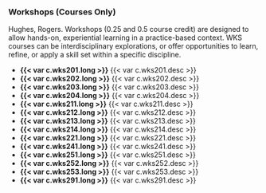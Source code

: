 ### Workshops (Courses Only)
Hughes, Rogers.
Workshops (0.25 and 0.5 course credit) are designed to allow hands-on, experiential learning in a practice-based context.  WKS courses can be interdisciplinary explorations, or offer opportunities to learn, refine, or apply a skill set within a specific discipline. 

- **{{< var c.wks201.long >}}**
  {{< var c.wks201.desc >}}  
- **{{< var c.wks202.long >}}**
  {{< var c.wks202.desc >}}
- **{{< var c.wks203.long >}}**
  {{< var c.wks203.desc >}}  
- **{{< var c.wks204.long >}}**
  {{< var c.wks204.desc >}}
- **{{< var c.wks211.long >}}**
  {{< var c.wks211.desc >}}  
- **{{< var c.wks212.long >}}**
  {{< var c.wks212.desc >}}
- **{{< var c.wks213.long >}}**
  {{< var c.wks213.desc >}}  
- **{{< var c.wks214.long >}}**
  {{< var c.wks214.desc >}}
- **{{< var c.wks221.long >}}**
  {{< var c.wks221.desc >}}  
- **{{< var c.wks241.long >}}**
  {{< var c.wks241.desc >}}
- **{{< var c.wks251.long >}}**
  {{< var c.wks251.desc >}}  
- **{{< var c.wks252.long >}}**
  {{< var c.wks252.desc >}}
- **{{< var c.wks253.long >}}**
  {{< var c.wks253.desc >}}
- **{{< var c.wks291.long >}}**
  {{< var c.wks291.desc >}}  